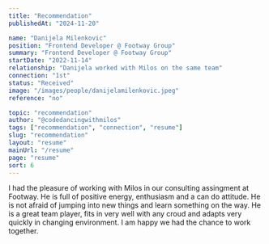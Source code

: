 ```yaml
---
title: "Recommendation"
publishedAt: "2024-11-20"

name: "Danijela Milenkovic"
position: "Frontend Developer @ Footway Group"
summary: "Frontend Developer @ Footway Group"
startDate: "2022-11-14"
relationship: "Danijela worked with Milos on the same team"
connection: "1st"
status: "Received"
image: "/images/people/danijelamilenkovic.jpeg"
reference: "no"

topic: "recommendation"
author: "@codedancingwithmilos"
tags: ["recommendation", "connection", "resume"]
slug: "recommendation"
layout: "resume"
mainUrl: "/resume"
page: "resume"
sort: 6
---
```


I  had the pleasure of working with Milos in our consulting assingment at Footway. He is full of positive energy, enthusiasm and a can do attitude. He is not afraid of jumping into new things and learn something on the way. He is a great team player, fits in very well with any croud and adapts very quickly in changing environment. I am happy we had the chance to work together.